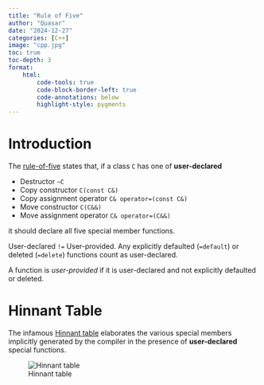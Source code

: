 ```yaml
---
title: "Rule of Five"
author: "Quasar"
date: "2024-12-27"
categories: [C++]      
image: "cpp.jpg"
toc: true
toc-depth: 3
format:
    html:
        code-tools: true
        code-block-border-left: true
        code-annotations: below
        highlight-style: pygments
---
```


# Introduction

The [rule-of-five](https://en.cppreference.com/w/cpp/language/rule_of_three) states that, if a class `C` has one of **user-declared** 

- Destructor `~C`
- Copy constructor `C(const C&)`
- Copy assignment operator `C& operator=(const C&)`
- Move constructor `C(C&&)`
- Move assignment operator `C& operator=(C&&)`

it should declare all five special member functions.

User-declared `!=` User-provided. Any explicitly defaulted (`=default`) or deleted (`=delete`) functions count as user-declared. 

A function is *user-provided* if it is user-declared and not explicitly defaulted or deleted. 

# Hinnant Table

The infamous [Hinnant table](https://howardhinnant.github.io) elaborates the various special members implicitly generated by the compiler in the presence of **user-declared** special functions. 

![Hinnant table](hinnant.jpg)




